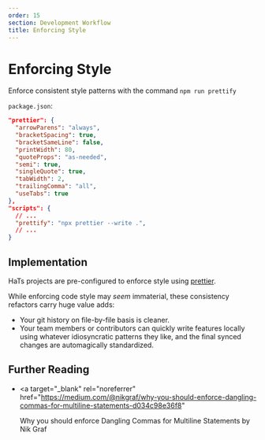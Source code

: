 ```yaml
---
order: 15
section: Development Workflow
title: Enforcing Style
---
```


# Enforcing Style

Enforce consistent style patterns with the command `npm run prettify`

`package.json`:

```json
"prettier": {
  "arrowParens": "always",
  "bracketSpacing": true,
  "bracketSameLine": false,
  "printWidth": 80,
  "quoteProps": "as-needed",
  "semi": true,
  "singleQuote": true,
  "tabWidth": 2,
  "trailingComma": "all",
  "useTabs": true
},
"scripts": {
  // ...
  "prettify": "npx prettier --write .",
  // ...
}
```

## Implementation

HaTs projects are pre-configured to enforce style using <a target="_blank" rel="noreferrer" href="https://prettier.io">prettier</a>.

While enforcing code style may _seem_ immaterial, these consistency refactors carry huge value adds:

- Your git history on file-by-file basis is cleaner.
- Your team members or contributors can quickly write features locally using whatever idiosyncratic patterns they like, and the final synced changes are automagically standardized.

## Further Reading

- <a
  	target="_blank"
  	rel="noreferrer"
  	href="https://medium.com/@nikgraf/why-you-should-enforce-dangling-commas-for-multiline-statements-d034c98e36f8"
  >
  	Why you should enforce Dangling Commas for Multiline Statements
  </a> by Nik Graf
